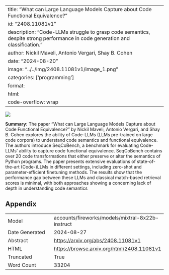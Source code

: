 
---
title: "What can Large Language Models Capture about Code Functional Equivalence?"
id: "2408.11081v1"
description: "Code-LLMs struggle to grasp code semantics, despite strong performance in code generation and classification."
author: Nickil Maveli, Antonio Vergari, Shay B. Cohen
date: "2024-08-20"
image: "../../img/2408.11081v1/image_1.png"
categories: ['programming']
format:
  html:
    code-overflow: wrap
---

![](../../img/2408.11081v1/image_1.png)

**Summary:**
The paper "What can Large Language Models Capture about Code Functional Equivalence?" by Nickil Maveli, Antonio Vergari, and Shay B. Cohen explores the ability of Code-LLMs (LLMs pre-trained on large code corpora) to understand code semantics and functional equivalence. The authors introduce SeqCoBench, a benchmark for evaluating Code-LLMs' ability to capture code functional equivalence. SeqCoBench contains over 20 code transformations that either preserve or alter the semantics of Python programs. The paper presents extensive evaluations of state-of-the-art (Code-)LLMs in different settings, including zero-shot and parameter-efficient finetuning methods. The results show that the performance gap between these LLMs and classical match-based retrieval scores is minimal, with both approaches showing a concerning lack of depth in understanding code semantics

## Appendix

|          |          |
|----------|----------|
| Model     | accounts/fireworks/models/mixtral-8x22b-instruct       |
| Date Generated     | 2024-08-27       |
| Abstract | [https://arxiv.org/abs/2408.11081v1](https://arxiv.org/abs/2408.11081v1)        |
| HTML     | [https://browse.arxiv.org/html/2408.11081v1](https://browse.arxiv.org/html/2408.11081v1)       |
| Truncated       | True       |
| Word Count       | 33204       |